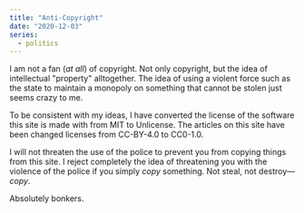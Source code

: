 ```yaml
---
title: "Anti-Copyright"
date: "2020-12-03"
series:
  - politics
---
```


I am not a fan (_at all_) of copyright.
Not only copyright, but the idea of intellectual "property" alltogether.
The idea of using a violent force such as the state to maintain a monopoly on something that cannot be stolen just seems crazy to me.

To be consistent with my ideas, I have converted the license of the software this site is made with from MIT to Unlicense.
The articles on this site have been changed licenses from CC-BY-4.0 to CC0-1.0.

I will not threaten the use of the police to prevent you from copying things from this site.
I reject completely the idea of threatening you with the violence of the police if you simply _copy_ something.
Not steal, not destroy—_copy_.

Absolutely bonkers.
